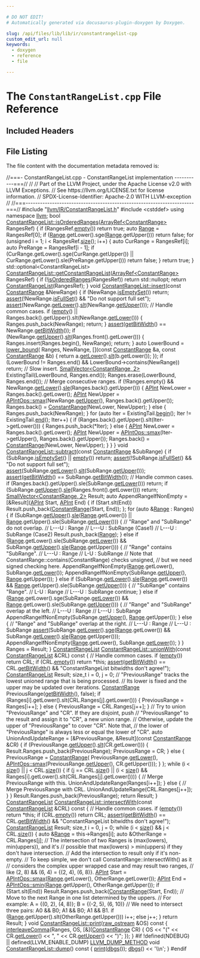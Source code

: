 ```yaml
---

# DO NOT EDIT!
# Automatically generated via docusaurus-plugin-doxygen by Doxygen.

slug: /api/files/lib/lib/ir/constantrangelist-cpp
custom_edit_url: null
keywords:
  - doxygen
  - reference
  - file

---
```





# The `ConstantRangeList.cpp` File Reference

<DoxygenPage pluginConfig={pluginConfig}>



## Included Headers

<IncludesList>
<IncludesListItem
  filePath="llvm/IR/ConstantRangeList.h"
  permalink="/docs/api/files/include/include/llvm/include/llvm/ir/constantrangelist-h"
  isLocal="true" />
<IncludesListItem
  filePath="cstddef"
  permalink=""
  isLocal="false" />
</IncludesList>


## File Listing

The file content with the documentation metadata removed is:

<ProgramListing>

<Link id="l00001" /><CodeLine lineNumber="1"><span class="doxyHighlightComment">//===- ConstantRangeList.cpp - ConstantRangeList implementation -----------===//</span></CodeLine>
<Link id="l00002" /><CodeLine lineNumber="2"><span class="doxyHighlightComment">//</span></CodeLine>
<Link id="l00003" /><CodeLine lineNumber="3"><span class="doxyHighlightComment">// Part of the LLVM Project, under the Apache License v2.0 with LLVM Exceptions.</span></CodeLine>
<Link id="l00004" /><CodeLine lineNumber="4"><span class="doxyHighlightComment">// See https://llvm.org/LICENSE.txt for license information.</span></CodeLine>
<Link id="l00005" /><CodeLine lineNumber="5"><span class="doxyHighlightComment">// SPDX-License-Identifier: Apache-2.0 WITH LLVM-exception</span></CodeLine>
<Link id="l00006" /><CodeLine lineNumber="6"><span class="doxyHighlightComment">//</span></CodeLine>
<Link id="l00007" /><CodeLine lineNumber="7"><span class="doxyHighlightComment">//===----------------------------------------------------------------------===//</span></CodeLine>
<Link id="l00008" /><CodeLine lineNumber="8"></CodeLine>
<Link id="l00009" /><CodeLine lineNumber="9"><span class="doxyHighlightPreprocessor">#include &quot;<a href="/docs/api/files/include/include/llvm/include/llvm/ir/constantrangelist-h">llvm/IR/ConstantRangeList.h</a>&quot;</span></CodeLine>
<Link id="l00010" /><CodeLine lineNumber="10"><span class="doxyHighlightPreprocessor">#include &lt;cstddef&gt;</span></CodeLine>
<Link id="l00011" /><CodeLine lineNumber="11"></CodeLine>
<Link id="l00012" /><CodeLine lineNumber="12"><span class="doxyHighlightKeyword">using namespace </span><span class="doxyHighlight"><a href="/docs/api/namespaces/llvm">llvm</a>;</span></CodeLine>
<Link id="l00013" /><CodeLine lineNumber="13"></CodeLine>
<Link id="l00014" /><CodeLine lineNumber="14" lineLink="/docs/api/classes/llvm/constantrangelist/#aeb78ce0ad4d22082b130cd97900caa5d"><span class="doxyHighlightKeywordType">bool</span><span class="doxyHighlight"> <a href="/docs/api/classes/llvm/constantrangelist/#aeb78ce0ad4d22082b130cd97900caa5d">ConstantRangeList::isOrderedRanges</a>(<a href="/docs/api/classes/llvm/arrayref">ArrayRef&lt;ConstantRange&gt;</a> RangesRef) &#123;</span></CodeLine>
<Link id="l00015" /><CodeLine lineNumber="15"><span class="doxyHighlight">  </span><span class="doxyHighlightKeywordFlow">if</span><span class="doxyHighlight"> (RangesRef.<a href="/docs/api/classes/llvm/arrayref/#ac835b8735b1b2faec0efdca236e37d94">empty</a>())</span></CodeLine>
<Link id="l00016" /><CodeLine lineNumber="16"><span class="doxyHighlight">    </span><span class="doxyHighlightKeywordFlow">return</span><span class="doxyHighlight"> </span><span class="doxyHighlightKeyword">true</span><span class="doxyHighlight">;</span></CodeLine>
<Link id="l00017" /><CodeLine lineNumber="17"><span class="doxyHighlight">  </span><span class="doxyHighlightKeyword">auto</span><span class="doxyHighlight"> <a href="/docs/api/files/lib/lib/target/lib/target/nvptx/nvvmintrrange-cpp/#a34bd74317e3f04bfc4318c2d1a470877">Range</a> = RangesRef&#91;0&#93;;</span></CodeLine>
<Link id="l00018" /><CodeLine lineNumber="18"><span class="doxyHighlight">  </span><span class="doxyHighlightKeywordFlow">if</span><span class="doxyHighlight"> (<a href="/docs/api/files/lib/lib/target/lib/target/nvptx/nvvmintrrange-cpp/#a34bd74317e3f04bfc4318c2d1a470877">Range</a>.getLower().sge(<a href="/docs/api/files/lib/lib/target/lib/target/nvptx/nvvmintrrange-cpp/#a34bd74317e3f04bfc4318c2d1a470877">Range</a>.getUpper()))</span></CodeLine>
<Link id="l00019" /><CodeLine lineNumber="19"><span class="doxyHighlight">    </span><span class="doxyHighlightKeywordFlow">return</span><span class="doxyHighlight"> </span><span class="doxyHighlightKeyword">false</span><span class="doxyHighlight">;</span></CodeLine>
<Link id="l00020" /><CodeLine lineNumber="20"><span class="doxyHighlight">  </span><span class="doxyHighlightKeywordFlow">for</span><span class="doxyHighlight"> (</span><span class="doxyHighlightKeywordType">unsigned</span><span class="doxyHighlight"> i = 1; i &lt; RangesRef.<a href="/docs/api/classes/llvm/arrayref/#a85ffb6531d4cda988ea81f18d4e56fb7">size</a>(); i++) &#123;</span></CodeLine>
<Link id="l00021" /><CodeLine lineNumber="21"><span class="doxyHighlight">    </span><span class="doxyHighlightKeyword">auto</span><span class="doxyHighlight"> CurRange = RangesRef&#91;i&#93;;</span></CodeLine>
<Link id="l00022" /><CodeLine lineNumber="22"><span class="doxyHighlight">    </span><span class="doxyHighlightKeyword">auto</span><span class="doxyHighlight"> PreRange = RangesRef&#91;i - 1&#93;;</span></CodeLine>
<Link id="l00023" /><CodeLine lineNumber="23"><span class="doxyHighlight">    </span><span class="doxyHighlightKeywordFlow">if</span><span class="doxyHighlight"> (CurRange.getLower().sge(CurRange.getUpper()) ||</span></CodeLine>
<Link id="l00024" /><CodeLine lineNumber="24"><span class="doxyHighlight">        CurRange.getLower().sle(PreRange.getUpper()))</span></CodeLine>
<Link id="l00025" /><CodeLine lineNumber="25"><span class="doxyHighlight">      </span><span class="doxyHighlightKeywordFlow">return</span><span class="doxyHighlight"> </span><span class="doxyHighlightKeyword">false</span><span class="doxyHighlight">;</span></CodeLine>
<Link id="l00026" /><CodeLine lineNumber="26"><span class="doxyHighlight">  &#125;</span></CodeLine>
<Link id="l00027" /><CodeLine lineNumber="27"><span class="doxyHighlight">  </span><span class="doxyHighlightKeywordFlow">return</span><span class="doxyHighlight"> </span><span class="doxyHighlightKeyword">true</span><span class="doxyHighlight">;</span></CodeLine>
<Link id="l00028" /><CodeLine lineNumber="28"><span class="doxyHighlight">&#125;</span></CodeLine>
<Link id="l00029" /><CodeLine lineNumber="29"></CodeLine>
<Link id="l00030" /><CodeLine lineNumber="30"><span class="doxyHighlight">std::optional&lt;ConstantRangeList&gt;</span></CodeLine>
<Link id="l00031" /><CodeLine lineNumber="31" lineLink="/docs/api/classes/llvm/constantrangelist/#a9752af795e1a5c9e192bbb481cb7828c"><span class="doxyHighlight"><a href="/docs/api/classes/llvm/constantrangelist/#a9752af795e1a5c9e192bbb481cb7828c">ConstantRangeList::getConstantRangeList</a>(<a href="/docs/api/classes/llvm/arrayref">ArrayRef&lt;ConstantRange&gt;</a> RangesRef) &#123;</span></CodeLine>
<Link id="l00032" /><CodeLine lineNumber="32"><span class="doxyHighlight">  </span><span class="doxyHighlightKeywordFlow">if</span><span class="doxyHighlight"> (!<a href="/docs/api/classes/llvm/constantrangelist/#aeb78ce0ad4d22082b130cd97900caa5d">isOrderedRanges</a>(RangesRef))</span></CodeLine>
<Link id="l00033" /><CodeLine lineNumber="33"><span class="doxyHighlight">    </span><span class="doxyHighlightKeywordFlow">return</span><span class="doxyHighlight"> std::nullopt;</span></CodeLine>
<Link id="l00034" /><CodeLine lineNumber="34"><span class="doxyHighlight">  </span><span class="doxyHighlightKeywordFlow">return</span><span class="doxyHighlight"> <a href="/docs/api/classes/llvm/constantrangelist/#aad1226cc33da9186b9bb703fb6e6db55">ConstantRangeList</a>(RangesRef);</span></CodeLine>
<Link id="l00035" /><CodeLine lineNumber="35"><span class="doxyHighlight">&#125;</span></CodeLine>
<Link id="l00036" /><CodeLine lineNumber="36"></CodeLine>
<Link id="l00037" /><CodeLine lineNumber="37" lineLink="/docs/api/classes/llvm/constantrangelist/#a1109f77d1d986c8e1e04f5da7ed197f9"><span class="doxyHighlightKeywordType">void</span><span class="doxyHighlight"> <a href="/docs/api/classes/llvm/constantrangelist/#a1109f77d1d986c8e1e04f5da7ed197f9">ConstantRangeList::insert</a>(</span><span class="doxyHighlightKeyword">const</span><span class="doxyHighlight"> <a href="/docs/api/classes/llvm/constantrange">ConstantRange</a> &amp;NewRange) &#123;</span></CodeLine>
<Link id="l00038" /><CodeLine lineNumber="38"><span class="doxyHighlight">  </span><span class="doxyHighlightKeywordFlow">if</span><span class="doxyHighlight"> (NewRange.<a href="/docs/api/classes/llvm/constantrange/#a5bd6d98b4a7ecc1dcdc571e4352fcc52">isEmptySet</a>())</span></CodeLine>
<Link id="l00039" /><CodeLine lineNumber="39"><span class="doxyHighlight">    </span><span class="doxyHighlightKeywordFlow">return</span><span class="doxyHighlight">;</span></CodeLine>
<Link id="l00040" /><CodeLine lineNumber="40"><span class="doxyHighlight">  <a href="/docs/api/files/lib/lib/target/lib/target/amdgpu/silowercontrolflow-cpp/#a4868c5d81c5ccc98c47aeab6244346a0">assert</a>(!NewRange.<a href="/docs/api/classes/llvm/constantrange/#a4f6242fab5145c424cee29230fefe746">isFullSet</a>() &amp;&amp; </span><span class="doxyHighlightStringLiteral">&quot;Do not support full set&quot;</span><span class="doxyHighlight">);</span></CodeLine>
<Link id="l00041" /><CodeLine lineNumber="41"><span class="doxyHighlight">  <a href="/docs/api/files/lib/lib/target/lib/target/amdgpu/silowercontrolflow-cpp/#a4868c5d81c5ccc98c47aeab6244346a0">assert</a>(NewRange.<a href="/docs/api/classes/llvm/constantrange/#a23f4339e49343721146062b10c144052">getLower</a>().<a href="/docs/api/classes/llvm/apint/#adafa9575780f9246d1df0b7e2a619356">slt</a>(NewRange.<a href="/docs/api/classes/llvm/constantrange/#aa1955c426e1ff66455b4bb6657ee995d">getUpper</a>()));</span></CodeLine>
<Link id="l00042" /><CodeLine lineNumber="42"><span class="doxyHighlight">  </span><span class="doxyHighlightComment">// Handle common cases.</span></CodeLine>
<Link id="l00043" /><CodeLine lineNumber="43"><span class="doxyHighlight">  </span><span class="doxyHighlightKeywordFlow">if</span><span class="doxyHighlight"> (<a href="/docs/api/classes/llvm/constantrangelist/#a5ad56085375ff21711ca97af4bb7ef44">empty</a>() || Ranges.back().getUpper().slt(NewRange.<a href="/docs/api/classes/llvm/constantrange/#a23f4339e49343721146062b10c144052">getLower</a>())) &#123;</span></CodeLine>
<Link id="l00044" /><CodeLine lineNumber="44"><span class="doxyHighlight">    Ranges.push&#95;back(NewRange);</span></CodeLine>
<Link id="l00045" /><CodeLine lineNumber="45"><span class="doxyHighlight">    </span><span class="doxyHighlightKeywordFlow">return</span><span class="doxyHighlight">;</span></CodeLine>
<Link id="l00046" /><CodeLine lineNumber="46"><span class="doxyHighlight">  &#125;</span></CodeLine>
<Link id="l00047" /><CodeLine lineNumber="47"></CodeLine>
<Link id="l00048" /><CodeLine lineNumber="48"><span class="doxyHighlight">  <a href="/docs/api/files/lib/lib/target/lib/target/amdgpu/silowercontrolflow-cpp/#a4868c5d81c5ccc98c47aeab6244346a0">assert</a>(<a href="/docs/api/classes/llvm/constantrangelist/#a061e91d5567bc9bafb0c39edf6e92532">getBitWidth</a>() == NewRange.<a href="/docs/api/classes/llvm/constantrange/#ad7f81241f958a1f5917a3410942d3199">getBitWidth</a>());</span></CodeLine>
<Link id="l00049" /><CodeLine lineNumber="49"></CodeLine>
<Link id="l00050" /><CodeLine lineNumber="50"><span class="doxyHighlight">  </span><span class="doxyHighlightKeywordFlow">if</span><span class="doxyHighlight"> (NewRange.<a href="/docs/api/classes/llvm/constantrange/#aa1955c426e1ff66455b4bb6657ee995d">getUpper</a>().<a href="/docs/api/classes/llvm/apint/#adafa9575780f9246d1df0b7e2a619356">slt</a>(Ranges.front().getLower())) &#123;</span></CodeLine>
<Link id="l00051" /><CodeLine lineNumber="51"><span class="doxyHighlight">    Ranges.insert(Ranges.begin(), NewRange);</span></CodeLine>
<Link id="l00052" /><CodeLine lineNumber="52"><span class="doxyHighlight">    </span><span class="doxyHighlightKeywordFlow">return</span><span class="doxyHighlight">;</span></CodeLine>
<Link id="l00053" /><CodeLine lineNumber="53"><span class="doxyHighlight">  &#125;</span></CodeLine>
<Link id="l00054" /><CodeLine lineNumber="54"></CodeLine>
<Link id="l00055" /><CodeLine lineNumber="55"><span class="doxyHighlight">  </span><span class="doxyHighlightKeyword">auto</span><span class="doxyHighlight"> LowerBound = <a href="/docs/api/namespaces/llvm/#aa81eb67f09ee4944eaeeddbc54c0c0de">lower&#95;bound</a>(</span></CodeLine>
<Link id="l00056" /><CodeLine lineNumber="56"><span class="doxyHighlight">      Ranges, NewRange, &#91;&#93;(</span><span class="doxyHighlightKeyword">const</span><span class="doxyHighlight"> <a href="/docs/api/classes/llvm/constantrange">ConstantRange</a> &amp;a, </span><span class="doxyHighlightKeyword">const</span><span class="doxyHighlight"> <a href="/docs/api/classes/llvm/constantrange">ConstantRange</a> &amp;b) &#123;</span></CodeLine>
<Link id="l00057" /><CodeLine lineNumber="57"><span class="doxyHighlight">        </span><span class="doxyHighlightKeywordFlow">return</span><span class="doxyHighlight"> a.<a href="/docs/api/classes/llvm/constantrange/#a23f4339e49343721146062b10c144052">getLower</a>().<a href="/docs/api/classes/llvm/apint/#adafa9575780f9246d1df0b7e2a619356">slt</a>(b.getLower());</span></CodeLine>
<Link id="l00058" /><CodeLine lineNumber="58"><span class="doxyHighlight">      &#125;);</span></CodeLine>
<Link id="l00059" /><CodeLine lineNumber="59"><span class="doxyHighlight">  </span><span class="doxyHighlightKeywordFlow">if</span><span class="doxyHighlight"> (LowerBound != Ranges.end() &amp;&amp; LowerBound-&gt;contains(NewRange))</span></CodeLine>
<Link id="l00060" /><CodeLine lineNumber="60"><span class="doxyHighlight">    </span><span class="doxyHighlightKeywordFlow">return</span><span class="doxyHighlight">;</span></CodeLine>
<Link id="l00061" /><CodeLine lineNumber="61"></CodeLine>
<Link id="l00062" /><CodeLine lineNumber="62"><span class="doxyHighlight">  </span><span class="doxyHighlightComment">// Slow insert.</span></CodeLine>
<Link id="l00063" /><CodeLine lineNumber="63"><span class="doxyHighlight">  <a href="/docs/api/classes/llvm/smallvector">SmallVector&lt;ConstantRange, 2&gt;</a> ExistingTail(LowerBound, Ranges.end());</span></CodeLine>
<Link id="l00064" /><CodeLine lineNumber="64"><span class="doxyHighlight">  Ranges.erase(LowerBound, Ranges.end());</span></CodeLine>
<Link id="l00065" /><CodeLine lineNumber="65"><span class="doxyHighlight">  </span><span class="doxyHighlightComment">// Merge consecutive ranges.</span></CodeLine>
<Link id="l00066" /><CodeLine lineNumber="66"><span class="doxyHighlight">  </span><span class="doxyHighlightKeywordFlow">if</span><span class="doxyHighlight"> (!Ranges.empty() &amp;&amp; NewRange.<a href="/docs/api/classes/llvm/constantrange/#a23f4339e49343721146062b10c144052">getLower</a>().<a href="/docs/api/classes/llvm/apint/#a7e8226e6453c8bcf7e5c06d28b1e207b">sle</a>(Ranges.back().getUpper())) &#123;</span></CodeLine>
<Link id="l00067" /><CodeLine lineNumber="67"><span class="doxyHighlight">    <a href="/docs/api/classes/llvm/apint">APInt</a> NewLower = Ranges.back().getLower();</span></CodeLine>
<Link id="l00068" /><CodeLine lineNumber="68"><span class="doxyHighlight">    <a href="/docs/api/classes/llvm/apint">APInt</a> NewUpper =</span></CodeLine>
<Link id="l00069" /><CodeLine lineNumber="69"><span class="doxyHighlight">        <a href="/docs/api/namespaces/llvm/apintops/#a6d2ea807ef8eb6d40335d6f11edf942c">APIntOps::smax</a>(NewRange.<a href="/docs/api/classes/llvm/constantrange/#aa1955c426e1ff66455b4bb6657ee995d">getUpper</a>(), Ranges.back().getUpper());</span></CodeLine>
<Link id="l00070" /><CodeLine lineNumber="70"><span class="doxyHighlight">    Ranges.back() = <a href="/docs/api/classes/llvm/constantrange">ConstantRange</a>(NewLower, NewUpper);</span></CodeLine>
<Link id="l00071" /><CodeLine lineNumber="71"><span class="doxyHighlight">  &#125; </span><span class="doxyHighlightKeywordFlow">else</span><span class="doxyHighlight"> &#123;</span></CodeLine>
<Link id="l00072" /><CodeLine lineNumber="72"><span class="doxyHighlight">    Ranges.push&#95;back(NewRange);</span></CodeLine>
<Link id="l00073" /><CodeLine lineNumber="73"><span class="doxyHighlight">  &#125;</span></CodeLine>
<Link id="l00074" /><CodeLine lineNumber="74"><span class="doxyHighlight">  </span><span class="doxyHighlightKeywordFlow">for</span><span class="doxyHighlight"> (</span><span class="doxyHighlightKeyword">auto</span><span class="doxyHighlight"> Iter = ExistingTail.<a href="/docs/api/classes/llvm/smallvectortemplatecommon/#a8a045d250952c0867382a9840ee18fdf">begin</a>(); Iter != ExistingTail.<a href="/docs/api/classes/llvm/smallvectortemplatecommon/#a075e34e98605d0e7c289763a104869ac">end</a>(); Iter++) &#123;</span></CodeLine>
<Link id="l00075" /><CodeLine lineNumber="75"><span class="doxyHighlight">    </span><span class="doxyHighlightKeywordFlow">if</span><span class="doxyHighlight"> (Ranges.back().getUpper().slt(Iter-&gt;getLower())) &#123;</span></CodeLine>
<Link id="l00076" /><CodeLine lineNumber="76"><span class="doxyHighlight">      Ranges.push&#95;back(&#42;Iter);</span></CodeLine>
<Link id="l00077" /><CodeLine lineNumber="77"><span class="doxyHighlight">    &#125; </span><span class="doxyHighlightKeywordFlow">else</span><span class="doxyHighlight"> &#123;</span></CodeLine>
<Link id="l00078" /><CodeLine lineNumber="78"><span class="doxyHighlight">      <a href="/docs/api/classes/llvm/apint">APInt</a> NewLower = Ranges.back().getLower();</span></CodeLine>
<Link id="l00079" /><CodeLine lineNumber="79"><span class="doxyHighlight">      <a href="/docs/api/classes/llvm/apint">APInt</a> NewUpper =</span></CodeLine>
<Link id="l00080" /><CodeLine lineNumber="80"><span class="doxyHighlight">          <a href="/docs/api/namespaces/llvm/apintops/#a6d2ea807ef8eb6d40335d6f11edf942c">APIntOps::smax</a>(Iter-&gt;getUpper(), Ranges.back().getUpper());</span></CodeLine>
<Link id="l00081" /><CodeLine lineNumber="81"><span class="doxyHighlight">      Ranges.back() = <a href="/docs/api/classes/llvm/constantrange">ConstantRange</a>(NewLower, NewUpper);</span></CodeLine>
<Link id="l00082" /><CodeLine lineNumber="82"><span class="doxyHighlight">    &#125;</span></CodeLine>
<Link id="l00083" /><CodeLine lineNumber="83"><span class="doxyHighlight">  &#125;</span></CodeLine>
<Link id="l00084" /><CodeLine lineNumber="84"><span class="doxyHighlight">&#125;</span></CodeLine>
<Link id="l00085" /><CodeLine lineNumber="85"></CodeLine>
<Link id="l00086" /><CodeLine lineNumber="86" lineLink="/docs/api/classes/llvm/constantrangelist/#a01b446184a324d46a818d1d6c15d114a"><span class="doxyHighlightKeywordType">void</span><span class="doxyHighlight"> <a href="/docs/api/classes/llvm/constantrangelist/#a01b446184a324d46a818d1d6c15d114a">ConstantRangeList::subtract</a>(</span><span class="doxyHighlightKeyword">const</span><span class="doxyHighlight"> <a href="/docs/api/classes/llvm/constantrange">ConstantRange</a> &amp;SubRange) &#123;</span></CodeLine>
<Link id="l00087" /><CodeLine lineNumber="87"><span class="doxyHighlight">  </span><span class="doxyHighlightKeywordFlow">if</span><span class="doxyHighlight"> (SubRange.<a href="/docs/api/classes/llvm/constantrange/#a5bd6d98b4a7ecc1dcdc571e4352fcc52">isEmptySet</a>() || <a href="/docs/api/classes/llvm/constantrangelist/#a5ad56085375ff21711ca97af4bb7ef44">empty</a>())</span></CodeLine>
<Link id="l00088" /><CodeLine lineNumber="88"><span class="doxyHighlight">    </span><span class="doxyHighlightKeywordFlow">return</span><span class="doxyHighlight">;</span></CodeLine>
<Link id="l00089" /><CodeLine lineNumber="89"><span class="doxyHighlight">  <a href="/docs/api/files/lib/lib/target/lib/target/amdgpu/silowercontrolflow-cpp/#a4868c5d81c5ccc98c47aeab6244346a0">assert</a>(!SubRange.<a href="/docs/api/classes/llvm/constantrange/#a4f6242fab5145c424cee29230fefe746">isFullSet</a>() &amp;&amp; </span><span class="doxyHighlightStringLiteral">&quot;Do not support full set&quot;</span><span class="doxyHighlight">);</span></CodeLine>
<Link id="l00090" /><CodeLine lineNumber="90"><span class="doxyHighlight">  <a href="/docs/api/files/lib/lib/target/lib/target/amdgpu/silowercontrolflow-cpp/#a4868c5d81c5ccc98c47aeab6244346a0">assert</a>(SubRange.<a href="/docs/api/classes/llvm/constantrange/#a23f4339e49343721146062b10c144052">getLower</a>().<a href="/docs/api/classes/llvm/apint/#adafa9575780f9246d1df0b7e2a619356">slt</a>(SubRange.<a href="/docs/api/classes/llvm/constantrange/#aa1955c426e1ff66455b4bb6657ee995d">getUpper</a>()));</span></CodeLine>
<Link id="l00091" /><CodeLine lineNumber="91"><span class="doxyHighlight">  <a href="/docs/api/files/lib/lib/target/lib/target/amdgpu/silowercontrolflow-cpp/#a4868c5d81c5ccc98c47aeab6244346a0">assert</a>(<a href="/docs/api/classes/llvm/constantrangelist/#a061e91d5567bc9bafb0c39edf6e92532">getBitWidth</a>() == SubRange.<a href="/docs/api/classes/llvm/constantrange/#ad7f81241f958a1f5917a3410942d3199">getBitWidth</a>());</span></CodeLine>
<Link id="l00092" /><CodeLine lineNumber="92"><span class="doxyHighlight">  </span><span class="doxyHighlightComment">// Handle common cases.</span></CodeLine>
<Link id="l00093" /><CodeLine lineNumber="93"><span class="doxyHighlight">  </span><span class="doxyHighlightKeywordFlow">if</span><span class="doxyHighlight"> (Ranges.back().getUpper().sle(SubRange.<a href="/docs/api/classes/llvm/constantrange/#a23f4339e49343721146062b10c144052">getLower</a>()))</span></CodeLine>
<Link id="l00094" /><CodeLine lineNumber="94"><span class="doxyHighlight">    </span><span class="doxyHighlightKeywordFlow">return</span><span class="doxyHighlight">;</span></CodeLine>
<Link id="l00095" /><CodeLine lineNumber="95"><span class="doxyHighlight">  </span><span class="doxyHighlightKeywordFlow">if</span><span class="doxyHighlight"> (SubRange.<a href="/docs/api/classes/llvm/constantrange/#aa1955c426e1ff66455b4bb6657ee995d">getUpper</a>().<a href="/docs/api/classes/llvm/apint/#a7e8226e6453c8bcf7e5c06d28b1e207b">sle</a>(Ranges.front().getLower()))</span></CodeLine>
<Link id="l00096" /><CodeLine lineNumber="96"><span class="doxyHighlight">    </span><span class="doxyHighlightKeywordFlow">return</span><span class="doxyHighlight">;</span></CodeLine>
<Link id="l00097" /><CodeLine lineNumber="97"></CodeLine>
<Link id="l00098" /><CodeLine lineNumber="98"><span class="doxyHighlight">  <a href="/docs/api/classes/llvm/smallvector">SmallVector&lt;ConstantRange, 2&gt;</a> Result;</span></CodeLine>
<Link id="l00099" /><CodeLine lineNumber="99"><span class="doxyHighlight">  </span><span class="doxyHighlightKeyword">auto</span><span class="doxyHighlight"> AppendRangeIfNonEmpty = &#91;&amp;Result&#93;(<a href="/docs/api/classes/llvm/apint">APInt</a> Start, <a href="/docs/api/classes/llvm/apint">APInt</a> End) &#123;</span></CodeLine>
<Link id="l00100" /><CodeLine lineNumber="100"><span class="doxyHighlight">    </span><span class="doxyHighlightKeywordFlow">if</span><span class="doxyHighlight"> (Start.slt(End))</span></CodeLine>
<Link id="l00101" /><CodeLine lineNumber="101"><span class="doxyHighlight">      Result.push&#95;back(<a href="/docs/api/classes/llvm/constantrange">ConstantRange</a>(Start, End));</span></CodeLine>
<Link id="l00102" /><CodeLine lineNumber="102"><span class="doxyHighlight">  &#125;;</span></CodeLine>
<Link id="l00103" /><CodeLine lineNumber="103"><span class="doxyHighlight">  </span><span class="doxyHighlightKeywordFlow">for</span><span class="doxyHighlight"> (</span><span class="doxyHighlightKeyword">auto</span><span class="doxyHighlight"> &amp;<a href="/docs/api/files/lib/lib/target/lib/target/nvptx/nvvmintrrange-cpp/#a34bd74317e3f04bfc4318c2d1a470877">Range</a> : Ranges) &#123;</span></CodeLine>
<Link id="l00104" /><CodeLine lineNumber="104"><span class="doxyHighlight">    </span><span class="doxyHighlightKeywordFlow">if</span><span class="doxyHighlight"> (SubRange.<a href="/docs/api/classes/llvm/constantrange/#aa1955c426e1ff66455b4bb6657ee995d">getUpper</a>().<a href="/docs/api/classes/llvm/apint/#a7e8226e6453c8bcf7e5c06d28b1e207b">sle</a>(<a href="/docs/api/files/lib/lib/target/lib/target/nvptx/nvvmintrrange-cpp/#a34bd74317e3f04bfc4318c2d1a470877">Range</a>.getLower()) ||</span></CodeLine>
<Link id="l00105" /><CodeLine lineNumber="105"><span class="doxyHighlight">        <a href="/docs/api/files/lib/lib/target/lib/target/nvptx/nvvmintrrange-cpp/#a34bd74317e3f04bfc4318c2d1a470877">Range</a>.getUpper().sle(SubRange.<a href="/docs/api/classes/llvm/constantrange/#a23f4339e49343721146062b10c144052">getLower</a>())) &#123;</span></CodeLine>
<Link id="l00106" /><CodeLine lineNumber="106"><span class="doxyHighlight">      </span><span class="doxyHighlightComment">// &quot;Range&quot; and &quot;SubRange&quot; do not overlap.</span></CodeLine>
<Link id="l00107" /><CodeLine lineNumber="107"><span class="doxyHighlight">      </span><span class="doxyHighlightComment">//       L---U        : Range</span></CodeLine>
<Link id="l00108" /><CodeLine lineNumber="108"><span class="doxyHighlight">      </span><span class="doxyHighlightComment">// L---U              : SubRange (Case1)</span></CodeLine>
<Link id="l00109" /><CodeLine lineNumber="109"><span class="doxyHighlight">      </span><span class="doxyHighlightComment">//             L---U  : SubRange (Case2)</span></CodeLine>
<Link id="l00110" /><CodeLine lineNumber="110"><span class="doxyHighlight">      Result.push&#95;back(<a href="/docs/api/files/lib/lib/target/lib/target/nvptx/nvvmintrrange-cpp/#a34bd74317e3f04bfc4318c2d1a470877">Range</a>);</span></CodeLine>
<Link id="l00111" /><CodeLine lineNumber="111"><span class="doxyHighlight">    &#125; </span><span class="doxyHighlightKeywordFlow">else</span><span class="doxyHighlight"> </span><span class="doxyHighlightKeywordFlow">if</span><span class="doxyHighlight"> (<a href="/docs/api/files/lib/lib/target/lib/target/nvptx/nvvmintrrange-cpp/#a34bd74317e3f04bfc4318c2d1a470877">Range</a>.getLower().sle(SubRange.<a href="/docs/api/classes/llvm/constantrange/#a23f4339e49343721146062b10c144052">getLower</a>()) &amp;&amp;</span></CodeLine>
<Link id="l00112" /><CodeLine lineNumber="112"><span class="doxyHighlight">               SubRange.<a href="/docs/api/classes/llvm/constantrange/#aa1955c426e1ff66455b4bb6657ee995d">getUpper</a>().<a href="/docs/api/classes/llvm/apint/#a7e8226e6453c8bcf7e5c06d28b1e207b">sle</a>(<a href="/docs/api/files/lib/lib/target/lib/target/nvptx/nvvmintrrange-cpp/#a34bd74317e3f04bfc4318c2d1a470877">Range</a>.getUpper())) &#123;</span></CodeLine>
<Link id="l00113" /><CodeLine lineNumber="113"><span class="doxyHighlight">      </span><span class="doxyHighlightComment">// &quot;Range&quot; contains &quot;SubRange&quot;.</span></CodeLine>
<Link id="l00114" /><CodeLine lineNumber="114"><span class="doxyHighlight">      </span><span class="doxyHighlightComment">//       L---U        : Range</span></CodeLine>
<Link id="l00115" /><CodeLine lineNumber="115"><span class="doxyHighlight">      </span><span class="doxyHighlightComment">//        L-U         : SubRange</span></CodeLine>
<Link id="l00116" /><CodeLine lineNumber="116"><span class="doxyHighlight">      </span><span class="doxyHighlightComment">// Note that ConstantRange::contains(ConstantRange) checks unsigned,</span></CodeLine>
<Link id="l00117" /><CodeLine lineNumber="117"><span class="doxyHighlight">      </span><span class="doxyHighlightComment">// but we need signed checking here.</span></CodeLine>
<Link id="l00118" /><CodeLine lineNumber="118"><span class="doxyHighlight">      AppendRangeIfNonEmpty(<a href="/docs/api/files/lib/lib/target/lib/target/nvptx/nvvmintrrange-cpp/#a34bd74317e3f04bfc4318c2d1a470877">Range</a>.getLower(), SubRange.<a href="/docs/api/classes/llvm/constantrange/#a23f4339e49343721146062b10c144052">getLower</a>());</span></CodeLine>
<Link id="l00119" /><CodeLine lineNumber="119"><span class="doxyHighlight">      AppendRangeIfNonEmpty(SubRange.<a href="/docs/api/classes/llvm/constantrange/#aa1955c426e1ff66455b4bb6657ee995d">getUpper</a>(), <a href="/docs/api/files/lib/lib/target/lib/target/nvptx/nvvmintrrange-cpp/#a34bd74317e3f04bfc4318c2d1a470877">Range</a>.getUpper());</span></CodeLine>
<Link id="l00120" /><CodeLine lineNumber="120"><span class="doxyHighlight">    &#125; </span><span class="doxyHighlightKeywordFlow">else</span><span class="doxyHighlight"> </span><span class="doxyHighlightKeywordFlow">if</span><span class="doxyHighlight"> (SubRange.<a href="/docs/api/classes/llvm/constantrange/#a23f4339e49343721146062b10c144052">getLower</a>().<a href="/docs/api/classes/llvm/apint/#a7e8226e6453c8bcf7e5c06d28b1e207b">sle</a>(<a href="/docs/api/files/lib/lib/target/lib/target/nvptx/nvvmintrrange-cpp/#a34bd74317e3f04bfc4318c2d1a470877">Range</a>.getLower()) &amp;&amp;</span></CodeLine>
<Link id="l00121" /><CodeLine lineNumber="121"><span class="doxyHighlight">               <a href="/docs/api/files/lib/lib/target/lib/target/nvptx/nvvmintrrange-cpp/#a34bd74317e3f04bfc4318c2d1a470877">Range</a>.getUpper().sle(SubRange.<a href="/docs/api/classes/llvm/constantrange/#aa1955c426e1ff66455b4bb6657ee995d">getUpper</a>())) &#123;</span></CodeLine>
<Link id="l00122" /><CodeLine lineNumber="122"><span class="doxyHighlight">      </span><span class="doxyHighlightComment">// &quot;SubRange&quot; contains &quot;Range&quot;.</span></CodeLine>
<Link id="l00123" /><CodeLine lineNumber="123"><span class="doxyHighlight">      </span><span class="doxyHighlightComment">//        L-U        : Range</span></CodeLine>
<Link id="l00124" /><CodeLine lineNumber="124"><span class="doxyHighlight">      </span><span class="doxyHighlightComment">//       L---U       : SubRange</span></CodeLine>
<Link id="l00125" /><CodeLine lineNumber="125"><span class="doxyHighlight">      </span><span class="doxyHighlightKeywordFlow">continue</span><span class="doxyHighlight">;</span></CodeLine>
<Link id="l00126" /><CodeLine lineNumber="126"><span class="doxyHighlight">    &#125; </span><span class="doxyHighlightKeywordFlow">else</span><span class="doxyHighlight"> </span><span class="doxyHighlightKeywordFlow">if</span><span class="doxyHighlight"> (<a href="/docs/api/files/lib/lib/target/lib/target/nvptx/nvvmintrrange-cpp/#a34bd74317e3f04bfc4318c2d1a470877">Range</a>.getLower().sge(SubRange.<a href="/docs/api/classes/llvm/constantrange/#a23f4339e49343721146062b10c144052">getLower</a>()) &amp;&amp;</span></CodeLine>
<Link id="l00127" /><CodeLine lineNumber="127"><span class="doxyHighlight">               <a href="/docs/api/files/lib/lib/target/lib/target/nvptx/nvvmintrrange-cpp/#a34bd74317e3f04bfc4318c2d1a470877">Range</a>.getLower().sle(SubRange.<a href="/docs/api/classes/llvm/constantrange/#aa1955c426e1ff66455b4bb6657ee995d">getUpper</a>())) &#123;</span></CodeLine>
<Link id="l00128" /><CodeLine lineNumber="128"><span class="doxyHighlight">      </span><span class="doxyHighlightComment">// &quot;Range&quot; and &quot;SubRange&quot; overlap at the left.</span></CodeLine>
<Link id="l00129" /><CodeLine lineNumber="129"><span class="doxyHighlight">      </span><span class="doxyHighlightComment">//       L---U        : Range</span></CodeLine>
<Link id="l00130" /><CodeLine lineNumber="130"><span class="doxyHighlight">      </span><span class="doxyHighlightComment">//     L---U          : SubRange</span></CodeLine>
<Link id="l00131" /><CodeLine lineNumber="131"><span class="doxyHighlight">      AppendRangeIfNonEmpty(SubRange.<a href="/docs/api/classes/llvm/constantrange/#aa1955c426e1ff66455b4bb6657ee995d">getUpper</a>(), <a href="/docs/api/files/lib/lib/target/lib/target/nvptx/nvvmintrrange-cpp/#a34bd74317e3f04bfc4318c2d1a470877">Range</a>.getUpper());</span></CodeLine>
<Link id="l00132" /><CodeLine lineNumber="132"><span class="doxyHighlight">    &#125; </span><span class="doxyHighlightKeywordFlow">else</span><span class="doxyHighlight"> &#123;</span></CodeLine>
<Link id="l00133" /><CodeLine lineNumber="133"><span class="doxyHighlight">      </span><span class="doxyHighlightComment">// &quot;Range&quot; and &quot;SubRange&quot; overlap at the right.</span></CodeLine>
<Link id="l00134" /><CodeLine lineNumber="134"><span class="doxyHighlight">      </span><span class="doxyHighlightComment">//       L---U        : Range</span></CodeLine>
<Link id="l00135" /><CodeLine lineNumber="135"><span class="doxyHighlight">      </span><span class="doxyHighlightComment">//         L---U      : SubRange</span></CodeLine>
<Link id="l00136" /><CodeLine lineNumber="136"><span class="doxyHighlight">      <a href="/docs/api/files/lib/lib/target/lib/target/amdgpu/silowercontrolflow-cpp/#a4868c5d81c5ccc98c47aeab6244346a0">assert</a>(SubRange.<a href="/docs/api/classes/llvm/constantrange/#a23f4339e49343721146062b10c144052">getLower</a>().<a href="/docs/api/classes/llvm/apint/#ae2b7d8c018c8a37fa8ea422a13bfd412">sge</a>(<a href="/docs/api/files/lib/lib/target/lib/target/nvptx/nvvmintrrange-cpp/#a34bd74317e3f04bfc4318c2d1a470877">Range</a>.getLower()) &amp;&amp;</span></CodeLine>
<Link id="l00137" /><CodeLine lineNumber="137"><span class="doxyHighlight">             SubRange.<a href="/docs/api/classes/llvm/constantrange/#a23f4339e49343721146062b10c144052">getLower</a>().<a href="/docs/api/classes/llvm/apint/#a7e8226e6453c8bcf7e5c06d28b1e207b">sle</a>(<a href="/docs/api/files/lib/lib/target/lib/target/nvptx/nvvmintrrange-cpp/#a34bd74317e3f04bfc4318c2d1a470877">Range</a>.getUpper()));</span></CodeLine>
<Link id="l00138" /><CodeLine lineNumber="138"><span class="doxyHighlight">      AppendRangeIfNonEmpty(<a href="/docs/api/files/lib/lib/target/lib/target/nvptx/nvvmintrrange-cpp/#a34bd74317e3f04bfc4318c2d1a470877">Range</a>.getLower(), SubRange.<a href="/docs/api/classes/llvm/constantrange/#a23f4339e49343721146062b10c144052">getLower</a>());</span></CodeLine>
<Link id="l00139" /><CodeLine lineNumber="139"><span class="doxyHighlight">    &#125;</span></CodeLine>
<Link id="l00140" /><CodeLine lineNumber="140"><span class="doxyHighlight">  &#125;</span></CodeLine>
<Link id="l00141" /><CodeLine lineNumber="141"></CodeLine>
<Link id="l00142" /><CodeLine lineNumber="142"><span class="doxyHighlight">  Ranges = Result;</span></CodeLine>
<Link id="l00143" /><CodeLine lineNumber="143"><span class="doxyHighlight">&#125;</span></CodeLine>
<Link id="l00144" /><CodeLine lineNumber="144"></CodeLine>
<Link id="l00145" /><CodeLine lineNumber="145"><span class="doxyHighlight"><a href="/docs/api/classes/llvm/constantrangelist">ConstantRangeList</a></span></CodeLine>
<Link id="l00146" /><CodeLine lineNumber="146" lineLink="/docs/api/classes/llvm/constantrangelist/#ad16e6a0c972042439d77b4a665f69d9f"><span class="doxyHighlight"><a href="/docs/api/classes/llvm/constantrangelist/#ad16e6a0c972042439d77b4a665f69d9f">ConstantRangeList::unionWith</a>(</span><span class="doxyHighlightKeyword">const</span><span class="doxyHighlight"> <a href="/docs/api/classes/llvm/constantrangelist/#aad1226cc33da9186b9bb703fb6e6db55">ConstantRangeList</a> &amp;CRL)</span><span class="doxyHighlightKeyword"> const </span><span class="doxyHighlight">&#123;</span></CodeLine>
<Link id="l00147" /><CodeLine lineNumber="147"><span class="doxyHighlight">  </span><span class="doxyHighlightComment">// Handle common cases.</span></CodeLine>
<Link id="l00148" /><CodeLine lineNumber="148"><span class="doxyHighlight">  </span><span class="doxyHighlightKeywordFlow">if</span><span class="doxyHighlight"> (<a href="/docs/api/classes/llvm/constantrangelist/#a5ad56085375ff21711ca97af4bb7ef44">empty</a>())</span></CodeLine>
<Link id="l00149" /><CodeLine lineNumber="149"><span class="doxyHighlight">    </span><span class="doxyHighlightKeywordFlow">return</span><span class="doxyHighlight"> CRL;</span></CodeLine>
<Link id="l00150" /><CodeLine lineNumber="150"><span class="doxyHighlight">  </span><span class="doxyHighlightKeywordFlow">if</span><span class="doxyHighlight"> (CRL.<a href="/docs/api/classes/llvm/constantrangelist/#a5ad56085375ff21711ca97af4bb7ef44">empty</a>())</span></CodeLine>
<Link id="l00151" /><CodeLine lineNumber="151"><span class="doxyHighlight">    </span><span class="doxyHighlightKeywordFlow">return</span><span class="doxyHighlight"> &#42;</span><span class="doxyHighlightKeyword">this</span><span class="doxyHighlight">;</span></CodeLine>
<Link id="l00152" /><CodeLine lineNumber="152"></CodeLine>
<Link id="l00153" /><CodeLine lineNumber="153"><span class="doxyHighlight">  <a href="/docs/api/files/lib/lib/target/lib/target/amdgpu/silowercontrolflow-cpp/#a4868c5d81c5ccc98c47aeab6244346a0">assert</a>(<a href="/docs/api/classes/llvm/constantrangelist/#a061e91d5567bc9bafb0c39edf6e92532">getBitWidth</a>() == CRL.<a href="/docs/api/classes/llvm/constantrangelist/#a061e91d5567bc9bafb0c39edf6e92532">getBitWidth</a>() &amp;&amp;</span></CodeLine>
<Link id="l00154" /><CodeLine lineNumber="154"><span class="doxyHighlight">         </span><span class="doxyHighlightStringLiteral">&quot;ConstantRangeList bitwidths don&#39;t agree!&quot;</span><span class="doxyHighlight">);</span></CodeLine>
<Link id="l00155" /><CodeLine lineNumber="155"></CodeLine>
<Link id="l00156" /><CodeLine lineNumber="156"><span class="doxyHighlight">  <a href="/docs/api/classes/llvm/constantrangelist/#aad1226cc33da9186b9bb703fb6e6db55">ConstantRangeList</a> Result;</span></CodeLine>
<Link id="l00157" /><CodeLine lineNumber="157"><span class="doxyHighlight">  </span><span class="doxyHighlightKeywordType">size&#95;t</span><span class="doxyHighlight"> i = 0, j = 0;</span></CodeLine>
<Link id="l00158" /><CodeLine lineNumber="158"><span class="doxyHighlight">  </span><span class="doxyHighlightComment">// &quot;PreviousRange&quot; tracks the lowest unioned range that is being processed.</span></CodeLine>
<Link id="l00159" /><CodeLine lineNumber="159"><span class="doxyHighlight">  </span><span class="doxyHighlightComment">// Its lower is fixed and the upper may be updated over iterations.</span></CodeLine>
<Link id="l00160" /><CodeLine lineNumber="160"><span class="doxyHighlight">  <a href="/docs/api/classes/llvm/constantrange">ConstantRange</a> PreviousRange(<a href="/docs/api/classes/llvm/constantrangelist/#a061e91d5567bc9bafb0c39edf6e92532">getBitWidth</a>(), </span><span class="doxyHighlightKeyword">false</span><span class="doxyHighlight">);</span></CodeLine>
<Link id="l00161" /><CodeLine lineNumber="161"><span class="doxyHighlight">  </span><span class="doxyHighlightKeywordFlow">if</span><span class="doxyHighlight"> (Ranges&#91;i&#93;.getLower().slt(CRL.Ranges&#91;j&#93;.getLower())) &#123;</span></CodeLine>
<Link id="l00162" /><CodeLine lineNumber="162"><span class="doxyHighlight">    PreviousRange = Ranges&#91;i++&#93;;</span></CodeLine>
<Link id="l00163" /><CodeLine lineNumber="163"><span class="doxyHighlight">  &#125; </span><span class="doxyHighlightKeywordFlow">else</span><span class="doxyHighlight"> &#123;</span></CodeLine>
<Link id="l00164" /><CodeLine lineNumber="164"><span class="doxyHighlight">    PreviousRange = CRL.Ranges&#91;j++&#93;;</span></CodeLine>
<Link id="l00165" /><CodeLine lineNumber="165"><span class="doxyHighlight">  &#125;</span></CodeLine>
<Link id="l00166" /><CodeLine lineNumber="166"></CodeLine>
<Link id="l00167" /><CodeLine lineNumber="167"><span class="doxyHighlight">  </span><span class="doxyHighlightComment">// Try to union &quot;PreviousRange&quot; and &quot;CR&quot;. If they are disjoint, push</span></CodeLine>
<Link id="l00168" /><CodeLine lineNumber="168"><span class="doxyHighlight">  </span><span class="doxyHighlightComment">// &quot;PreviousRange&quot; to the result and assign it to &quot;CR&quot;, a new union range.</span></CodeLine>
<Link id="l00169" /><CodeLine lineNumber="169"><span class="doxyHighlight">  </span><span class="doxyHighlightComment">// Otherwise, update the upper of &quot;PreviousRange&quot; to cover &quot;CR&quot;. Note that,</span></CodeLine>
<Link id="l00170" /><CodeLine lineNumber="170"><span class="doxyHighlight">  </span><span class="doxyHighlightComment">// the lower of &quot;PreviousRange&quot; is always less or equal the lower of &quot;CR&quot;.</span></CodeLine>
<Link id="l00171" /><CodeLine lineNumber="171"><span class="doxyHighlight">  </span><span class="doxyHighlightKeyword">auto</span><span class="doxyHighlight"> UnionAndUpdateRange = &#91;&amp;PreviousRange,</span></CodeLine>
<Link id="l00172" /><CodeLine lineNumber="172"><span class="doxyHighlight">                              &amp;Result&#93;(</span><span class="doxyHighlightKeyword">const</span><span class="doxyHighlight"> <a href="/docs/api/classes/llvm/constantrange">ConstantRange</a> &amp;CR) &#123;</span></CodeLine>
<Link id="l00173" /><CodeLine lineNumber="173"><span class="doxyHighlight">    </span><span class="doxyHighlightKeywordFlow">if</span><span class="doxyHighlight"> (PreviousRange.<a href="/docs/api/classes/llvm/constantrange/#aa1955c426e1ff66455b4bb6657ee995d">getUpper</a>().<a href="/docs/api/classes/llvm/apint/#adafa9575780f9246d1df0b7e2a619356">slt</a>(CR.getLower())) &#123;</span></CodeLine>
<Link id="l00174" /><CodeLine lineNumber="174"><span class="doxyHighlight">      Result.Ranges.push&#95;back(PreviousRange);</span></CodeLine>
<Link id="l00175" /><CodeLine lineNumber="175"><span class="doxyHighlight">      PreviousRange = CR;</span></CodeLine>
<Link id="l00176" /><CodeLine lineNumber="176"><span class="doxyHighlight">    &#125; </span><span class="doxyHighlightKeywordFlow">else</span><span class="doxyHighlight"> &#123;</span></CodeLine>
<Link id="l00177" /><CodeLine lineNumber="177"><span class="doxyHighlight">      PreviousRange = <a href="/docs/api/classes/llvm/constantrange">ConstantRange</a>(</span></CodeLine>
<Link id="l00178" /><CodeLine lineNumber="178"><span class="doxyHighlight">          PreviousRange.<a href="/docs/api/classes/llvm/constantrange/#a23f4339e49343721146062b10c144052">getLower</a>(),</span></CodeLine>
<Link id="l00179" /><CodeLine lineNumber="179"><span class="doxyHighlight">          <a href="/docs/api/namespaces/llvm/apintops/#a6d2ea807ef8eb6d40335d6f11edf942c">APIntOps::smax</a>(PreviousRange.<a href="/docs/api/classes/llvm/constantrange/#aa1955c426e1ff66455b4bb6657ee995d">getUpper</a>(), CR.getUpper()));</span></CodeLine>
<Link id="l00180" /><CodeLine lineNumber="180"><span class="doxyHighlight">    &#125;</span></CodeLine>
<Link id="l00181" /><CodeLine lineNumber="181"><span class="doxyHighlight">  &#125;;</span></CodeLine>
<Link id="l00182" /><CodeLine lineNumber="182"><span class="doxyHighlight">  </span><span class="doxyHighlightKeywordFlow">while</span><span class="doxyHighlight"> (i &lt; <a href="/docs/api/classes/llvm/constantrangelist/#ab7bb6ba03311ea7bb96234d8e366c385">size</a>() || j &lt; CRL.<a href="/docs/api/classes/llvm/constantrangelist/#ab7bb6ba03311ea7bb96234d8e366c385">size</a>()) &#123;</span></CodeLine>
<Link id="l00183" /><CodeLine lineNumber="183"><span class="doxyHighlight">    </span><span class="doxyHighlightKeywordFlow">if</span><span class="doxyHighlight"> (j == CRL.<a href="/docs/api/classes/llvm/constantrangelist/#ab7bb6ba03311ea7bb96234d8e366c385">size</a>() ||</span></CodeLine>
<Link id="l00184" /><CodeLine lineNumber="184"><span class="doxyHighlight">        (i &lt; <a href="/docs/api/classes/llvm/constantrangelist/#ab7bb6ba03311ea7bb96234d8e366c385">size</a>() &amp;&amp; Ranges&#91;i&#93;.getLower().slt(CRL.Ranges&#91;j&#93;.getLower()))) &#123;</span></CodeLine>
<Link id="l00185" /><CodeLine lineNumber="185"><span class="doxyHighlight">      </span><span class="doxyHighlightComment">// Merge PreviousRange with this.</span></CodeLine>
<Link id="l00186" /><CodeLine lineNumber="186"><span class="doxyHighlight">      UnionAndUpdateRange(Ranges&#91;i++&#93;);</span></CodeLine>
<Link id="l00187" /><CodeLine lineNumber="187"><span class="doxyHighlight">    &#125; </span><span class="doxyHighlightKeywordFlow">else</span><span class="doxyHighlight"> &#123;</span></CodeLine>
<Link id="l00188" /><CodeLine lineNumber="188"><span class="doxyHighlight">      </span><span class="doxyHighlightComment">// Merge PreviousRange with CRL.</span></CodeLine>
<Link id="l00189" /><CodeLine lineNumber="189"><span class="doxyHighlight">      UnionAndUpdateRange(CRL.Ranges&#91;j++&#93;);</span></CodeLine>
<Link id="l00190" /><CodeLine lineNumber="190"><span class="doxyHighlight">    &#125;</span></CodeLine>
<Link id="l00191" /><CodeLine lineNumber="191"><span class="doxyHighlight">  &#125;</span></CodeLine>
<Link id="l00192" /><CodeLine lineNumber="192"><span class="doxyHighlight">  Result.Ranges.push&#95;back(PreviousRange);</span></CodeLine>
<Link id="l00193" /><CodeLine lineNumber="193"><span class="doxyHighlight">  </span><span class="doxyHighlightKeywordFlow">return</span><span class="doxyHighlight"> Result;</span></CodeLine>
<Link id="l00194" /><CodeLine lineNumber="194"><span class="doxyHighlight">&#125;</span></CodeLine>
<Link id="l00195" /><CodeLine lineNumber="195"></CodeLine>
<Link id="l00196" /><CodeLine lineNumber="196"><span class="doxyHighlight"><a href="/docs/api/classes/llvm/constantrangelist">ConstantRangeList</a></span></CodeLine>
<Link id="l00197" /><CodeLine lineNumber="197" lineLink="/docs/api/classes/llvm/constantrangelist/#aca217062a175bb4f99a3416bcce120af"><span class="doxyHighlight"><a href="/docs/api/classes/llvm/constantrangelist/#aca217062a175bb4f99a3416bcce120af">ConstantRangeList::intersectWith</a>(</span><span class="doxyHighlightKeyword">const</span><span class="doxyHighlight"> <a href="/docs/api/classes/llvm/constantrangelist/#aad1226cc33da9186b9bb703fb6e6db55">ConstantRangeList</a> &amp;CRL)</span><span class="doxyHighlightKeyword"> const </span><span class="doxyHighlight">&#123;</span></CodeLine>
<Link id="l00198" /><CodeLine lineNumber="198"><span class="doxyHighlight">  </span><span class="doxyHighlightComment">// Handle common cases.</span></CodeLine>
<Link id="l00199" /><CodeLine lineNumber="199"><span class="doxyHighlight">  </span><span class="doxyHighlightKeywordFlow">if</span><span class="doxyHighlight"> (<a href="/docs/api/classes/llvm/constantrangelist/#a5ad56085375ff21711ca97af4bb7ef44">empty</a>())</span></CodeLine>
<Link id="l00200" /><CodeLine lineNumber="200"><span class="doxyHighlight">    </span><span class="doxyHighlightKeywordFlow">return</span><span class="doxyHighlight"> &#42;</span><span class="doxyHighlightKeyword">this</span><span class="doxyHighlight">;</span></CodeLine>
<Link id="l00201" /><CodeLine lineNumber="201"><span class="doxyHighlight">  </span><span class="doxyHighlightKeywordFlow">if</span><span class="doxyHighlight"> (CRL.<a href="/docs/api/classes/llvm/constantrangelist/#a5ad56085375ff21711ca97af4bb7ef44">empty</a>())</span></CodeLine>
<Link id="l00202" /><CodeLine lineNumber="202"><span class="doxyHighlight">    </span><span class="doxyHighlightKeywordFlow">return</span><span class="doxyHighlight"> CRL;</span></CodeLine>
<Link id="l00203" /><CodeLine lineNumber="203"></CodeLine>
<Link id="l00204" /><CodeLine lineNumber="204"><span class="doxyHighlight">  <a href="/docs/api/files/lib/lib/target/lib/target/amdgpu/silowercontrolflow-cpp/#a4868c5d81c5ccc98c47aeab6244346a0">assert</a>(<a href="/docs/api/classes/llvm/constantrangelist/#a061e91d5567bc9bafb0c39edf6e92532">getBitWidth</a>() == CRL.<a href="/docs/api/classes/llvm/constantrangelist/#a061e91d5567bc9bafb0c39edf6e92532">getBitWidth</a>() &amp;&amp;</span></CodeLine>
<Link id="l00205" /><CodeLine lineNumber="205"><span class="doxyHighlight">         </span><span class="doxyHighlightStringLiteral">&quot;ConstantRangeList bitwidths don&#39;t agree!&quot;</span><span class="doxyHighlight">);</span></CodeLine>
<Link id="l00206" /><CodeLine lineNumber="206"></CodeLine>
<Link id="l00207" /><CodeLine lineNumber="207"><span class="doxyHighlight">  <a href="/docs/api/classes/llvm/constantrangelist/#aad1226cc33da9186b9bb703fb6e6db55">ConstantRangeList</a> Result;</span></CodeLine>
<Link id="l00208" /><CodeLine lineNumber="208"><span class="doxyHighlight">  </span><span class="doxyHighlightKeywordType">size&#95;t</span><span class="doxyHighlight"> i = 0, j = 0;</span></CodeLine>
<Link id="l00209" /><CodeLine lineNumber="209"><span class="doxyHighlight">  </span><span class="doxyHighlightKeywordFlow">while</span><span class="doxyHighlight"> (i &lt; <a href="/docs/api/classes/llvm/constantrangelist/#ab7bb6ba03311ea7bb96234d8e366c385">size</a>() &amp;&amp; j &lt; CRL.<a href="/docs/api/classes/llvm/constantrangelist/#ab7bb6ba03311ea7bb96234d8e366c385">size</a>()) &#123;</span></CodeLine>
<Link id="l00210" /><CodeLine lineNumber="210"><span class="doxyHighlight">    </span><span class="doxyHighlightKeyword">auto</span><span class="doxyHighlight"> &amp;<a href="/docs/api/files/lib/lib/target/lib/target/nvptx/nvvmintrrange-cpp/#a34bd74317e3f04bfc4318c2d1a470877">Range</a> = this-&gt;Ranges&#91;i&#93;;</span></CodeLine>
<Link id="l00211" /><CodeLine lineNumber="211"><span class="doxyHighlight">    </span><span class="doxyHighlightKeyword">auto</span><span class="doxyHighlight"> &amp;OtherRange = CRL.Ranges&#91;j&#93;;</span></CodeLine>
<Link id="l00212" /><CodeLine lineNumber="212"></CodeLine>
<Link id="l00213" /><CodeLine lineNumber="213"><span class="doxyHighlight">    </span><span class="doxyHighlightComment">// The intersection of two Ranges is (max(lowers), min(uppers)), and it&#39;s</span></CodeLine>
<Link id="l00214" /><CodeLine lineNumber="214"><span class="doxyHighlight">    </span><span class="doxyHighlightComment">// possible that max(lowers) &gt; min(uppers) if they don&#39;t have intersection.</span></CodeLine>
<Link id="l00215" /><CodeLine lineNumber="215"><span class="doxyHighlight">    </span><span class="doxyHighlightComment">// Add the intersection to result only if it&#39;s non-empty.</span></CodeLine>
<Link id="l00216" /><CodeLine lineNumber="216"><span class="doxyHighlight">    </span><span class="doxyHighlightComment">// To keep simple, we don&#39;t call ConstantRange::intersectWith() as it</span></CodeLine>
<Link id="l00217" /><CodeLine lineNumber="217"><span class="doxyHighlight">    </span><span class="doxyHighlightComment">// considers the complex upper wrapped case and may result two ranges,</span></CodeLine>
<Link id="l00218" /><CodeLine lineNumber="218"><span class="doxyHighlight">    </span><span class="doxyHighlightComment">// like (2, 8) &amp;&amp; (6, 4) = &#123;(2, 4), (6, 8)&#125;.</span></CodeLine>
<Link id="l00219" /><CodeLine lineNumber="219"><span class="doxyHighlight">    <a href="/docs/api/classes/llvm/apint">APInt</a> Start = <a href="/docs/api/namespaces/llvm/apintops/#a6d2ea807ef8eb6d40335d6f11edf942c">APIntOps::smax</a>(<a href="/docs/api/files/lib/lib/target/lib/target/nvptx/nvvmintrrange-cpp/#a34bd74317e3f04bfc4318c2d1a470877">Range</a>.getLower(), OtherRange.getLower());</span></CodeLine>
<Link id="l00220" /><CodeLine lineNumber="220"><span class="doxyHighlight">    <a href="/docs/api/classes/llvm/apint">APInt</a> End = <a href="/docs/api/namespaces/llvm/apintops/#a688eca8fbe6295f4b002f1e705d3e916">APIntOps::smin</a>(<a href="/docs/api/files/lib/lib/target/lib/target/nvptx/nvvmintrrange-cpp/#a34bd74317e3f04bfc4318c2d1a470877">Range</a>.getUpper(), OtherRange.getUpper());</span></CodeLine>
<Link id="l00221" /><CodeLine lineNumber="221"><span class="doxyHighlight">    </span><span class="doxyHighlightKeywordFlow">if</span><span class="doxyHighlight"> (Start.slt(End))</span></CodeLine>
<Link id="l00222" /><CodeLine lineNumber="222"><span class="doxyHighlight">      Result.Ranges.push&#95;back(<a href="/docs/api/classes/llvm/constantrange">ConstantRange</a>(Start, End));</span></CodeLine>
<Link id="l00223" /><CodeLine lineNumber="223"></CodeLine>
<Link id="l00224" /><CodeLine lineNumber="224"><span class="doxyHighlight">    </span><span class="doxyHighlightComment">// Move to the next Range in one list determined by the uppers.</span></CodeLine>
<Link id="l00225" /><CodeLine lineNumber="225"><span class="doxyHighlight">    </span><span class="doxyHighlightComment">// For example: A = &#123;(0, 2), (4, 8)&#125;; B = &#123;(-2, 5), (6, 10)&#125;</span></CodeLine>
<Link id="l00226" /><CodeLine lineNumber="226"><span class="doxyHighlight">    </span><span class="doxyHighlightComment">// We need to intersect three pairs: A0 &amp;&amp; B0; A1 &amp;&amp; B0; A1 &amp;&amp; B1.</span></CodeLine>
<Link id="l00227" /><CodeLine lineNumber="227"><span class="doxyHighlight">    </span><span class="doxyHighlightKeywordFlow">if</span><span class="doxyHighlight"> (<a href="/docs/api/files/lib/lib/target/lib/target/nvptx/nvvmintrrange-cpp/#a34bd74317e3f04bfc4318c2d1a470877">Range</a>.getUpper().slt(OtherRange.getUpper()))</span></CodeLine>
<Link id="l00228" /><CodeLine lineNumber="228"><span class="doxyHighlight">      i++;</span></CodeLine>
<Link id="l00229" /><CodeLine lineNumber="229"><span class="doxyHighlight">    </span><span class="doxyHighlightKeywordFlow">else</span></CodeLine>
<Link id="l00230" /><CodeLine lineNumber="230"><span class="doxyHighlight">      j++;</span></CodeLine>
<Link id="l00231" /><CodeLine lineNumber="231"><span class="doxyHighlight">  &#125;</span></CodeLine>
<Link id="l00232" /><CodeLine lineNumber="232"><span class="doxyHighlight">  </span><span class="doxyHighlightKeywordFlow">return</span><span class="doxyHighlight"> Result;</span></CodeLine>
<Link id="l00233" /><CodeLine lineNumber="233"><span class="doxyHighlight">&#125;</span></CodeLine>
<Link id="l00234" /><CodeLine lineNumber="234"></CodeLine>
<Link id="l00235" /><CodeLine lineNumber="235" lineLink="/docs/api/classes/llvm/constantrangelist/#a81f32bf88f0c95803ac134210308d54c"><span class="doxyHighlightKeywordType">void</span><span class="doxyHighlight"> <a href="/docs/api/classes/llvm/constantrangelist/#a81f32bf88f0c95803ac134210308d54c">ConstantRangeList::print</a>(<a href="/docs/api/classes/llvm/raw-ostream">raw&#95;ostream</a> &amp;OS)</span><span class="doxyHighlightKeyword"> const </span><span class="doxyHighlight">&#123;</span></CodeLine>
<Link id="l00236" /><CodeLine lineNumber="236"><span class="doxyHighlight">  <a href="/docs/api/namespaces/llvm/#a3b4daeeeabc6cdcff5627aace66de8a3">interleaveComma</a>(Ranges, OS, &#91;&amp;&#93;(<a href="/docs/api/classes/llvm/constantrange">ConstantRange</a> CR) &#123;</span></CodeLine>
<Link id="l00237" /><CodeLine lineNumber="237"><span class="doxyHighlight">    OS &lt;&lt; </span><span class="doxyHighlightStringLiteral">&quot;(&quot;</span><span class="doxyHighlight"> &lt;&lt; CR.<a href="/docs/api/classes/llvm/constantrange/#a23f4339e49343721146062b10c144052">getLower</a>() &lt;&lt; </span><span class="doxyHighlightStringLiteral">&quot;, &quot;</span><span class="doxyHighlight"> &lt;&lt; CR.<a href="/docs/api/classes/llvm/constantrange/#aa1955c426e1ff66455b4bb6657ee995d">getUpper</a>() &lt;&lt; </span><span class="doxyHighlightStringLiteral">&quot;)&quot;</span><span class="doxyHighlight">;</span></CodeLine>
<Link id="l00238" /><CodeLine lineNumber="238"><span class="doxyHighlight">  &#125;);</span></CodeLine>
<Link id="l00239" /><CodeLine lineNumber="239"><span class="doxyHighlight">&#125;</span></CodeLine>
<Link id="l00240" /><CodeLine lineNumber="240"></CodeLine>
<Link id="l00241" /><CodeLine lineNumber="241"><span class="doxyHighlightPreprocessor">#if !defined(NDEBUG) || defined(LLVM&#95;ENABLE&#95;DUMP)</span></CodeLine>
<Link id="l00242" /><CodeLine lineNumber="242" lineLink="/docs/api/classes/llvm/constantrangelist/#a0a56493540d0bd657d461e920a29de55"><span class="doxyHighlight"><a href="/docs/api/files/include/include/llvm/include/llvm/support/compiler-h/#aa863693eef567397d9c292da5bf22d34">LLVM&#95;DUMP&#95;METHOD</a> </span><span class="doxyHighlightKeywordType">void</span><span class="doxyHighlight"> <a href="/docs/api/classes/llvm/constantrangelist/#a0a56493540d0bd657d461e920a29de55">ConstantRangeList::dump</a>()</span><span class="doxyHighlightKeyword"> const </span><span class="doxyHighlight">&#123;</span></CodeLine>
<Link id="l00243" /><CodeLine lineNumber="243"><span class="doxyHighlight">  <a href="/docs/api/classes/llvm/constantrangelist/#a81f32bf88f0c95803ac134210308d54c">print</a>(<a href="/docs/api/namespaces/llvm/#a7c46c742c31be54870e2038048e6b391">dbgs</a>());</span></CodeLine>
<Link id="l00244" /><CodeLine lineNumber="244"><span class="doxyHighlight">  <a href="/docs/api/namespaces/llvm/#a7c46c742c31be54870e2038048e6b391">dbgs</a>() &lt;&lt; </span><span class="doxyHighlightCharLiteral">&#39;\\n&#39;</span><span class="doxyHighlight">;</span></CodeLine>
<Link id="l00245" /><CodeLine lineNumber="245"><span class="doxyHighlight">&#125;</span></CodeLine>
<Link id="l00246" /><CodeLine lineNumber="246"><span class="doxyHighlightPreprocessor">#endif</span></CodeLine>

</ProgramListing>


</DoxygenPage>

